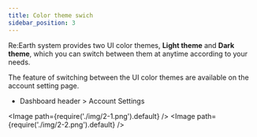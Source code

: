 ```yaml
---
title: Color theme swich
sidebar_position: 3
---
```


Re:Earth system provides two UI color themes, **Light theme** and **Dark theme**, which you can switch between them at anytime according to your needs.

The feature of switching between the UI color themes are available on the account setting page.
- Dashboard header > Account Settings

<Image path={require('./img/2-1.png').default} />
<Image path={require('./img/2-2.png').default} />

